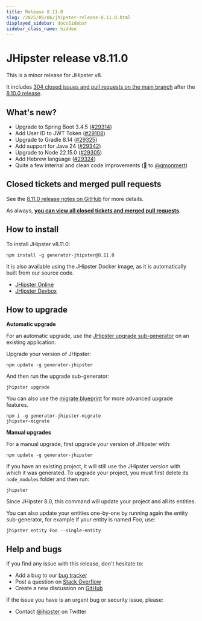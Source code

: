 ```yaml
---
title: Release 8.11.0
slug: /2025/05/06/jhipster-release-8.11.0.html
displayed_sidebar: docsSidebar
sidebar_class_name: hidden
---
```


# JHipster release v8.11.0

This is a minor release for JHipster v8.

It includes [304 closed issues and pull requests on the main branch](https://github.com/jhipster/generator-jhipster/issues?q=is:closed+milestone:8.11.0) after the [8.10.0 release](/2025/03/31/jhipster-release-8.10.0.html).

## What's new?

* Upgrade to Spring Boot 3.4.5 ([#29314](https://github.com/jhipster/generator-jhipster/pull/29314))
* Add User ID to JWT Token ([#29108](https://github.com/jhipster/generator-jhipster/pull/29108))
* Upgrade to Gradle 8.14 ([#29325](https://github.com/jhipster/generator-jhipster/pull/29325))
* Add support for Java 24 ([#29342](https://github.com/jhipster/generator-jhipster/pull/29342))
* Upgrade to Node 22.15.0 ([#29305](https://github.com/jhipster/generator-jhipster/pull/29305))
* Add Hebrew language ([#29324](https://github.com/jhipster/generator-jhipster/pull/29324))
* Quite a few internal and clean code improvements (👊 to [@qmonmert](https://github.com/qmonmert))

## Closed tickets and merged pull requests

See the [8.11.0 release notes on GitHub](https://github.com/jhipster/generator-jhipster/releases/tag/v8.11.0) for more details.

As always, **[you can view all closed tickets and merged pull requests](https://github.com/jhipster/generator-jhipster/issues?q=is:closed+milestone:8.11.0)**.

## How to install

To install JHipster v8.11.0:

```
npm install -g generator-jhipster@8.11.0
```

It is also available using the JHipster Docker image, as it is automatically built from our source code.

- [JHipster Online](https://start.jhipster.tech)
- [JHipster Devbox](https://github.com/jhipster/jhipster-devbox)

## How to upgrade

**Automatic upgrade**

For an automatic upgrade, use the [JHipster upgrade sub-generator](/upgrading-an-application/) on an existing application:

Upgrade your version of JHipster:

```
npm update -g generator-jhipster
```

And then run the upgrade sub-generator:

```
jhipster upgrade
```

You can also use the [migrate blueprint](https://github.com/jhipster/generator-jhipster-migrate) for more advanced upgrade features.

```
npm i -g generator-jhipster-migrate
jhipster-migrate
```

**Manual upgrades**

For a manual upgrade, first upgrade your version of JHipster with:

```
npm update -g generator-jhipster
```

If you have an existing project, it will still use the JHipster version with which it was generated.
To upgrade your project, you must first delete its `node_modules` folder and then run:

```
jhipster
```

Since JHipster 8.0, this command will update your project and all its entities.

You can also update your entities one-by-one by running again the entity sub-generator, for example if your entity is named _Foo_, use:

```
jhipster entity Foo --single-entity
```

## Help and bugs

If you find any issue with this release, don't hesitate to:

- Add a bug to our [bug tracker](https://github.com/jhipster/generator-jhipster/issues?state=open)
- Post a question on [Stack Overflow](http://stackoverflow.com/tags/jhipster/info)
- Create a new discussion on [GitHub](https://github.com/jhipster/generator-jhipster/discussions)

If the issue you have is an urgent bug or security issue, please:

- Contact [@jhipster](https://twitter.com/jhipster) on Twitter
